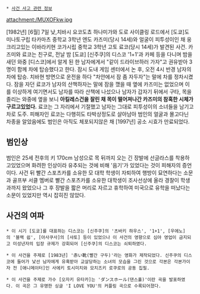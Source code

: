  * [[사건 사고 관련 정보]]


attachment:/MUXOFkw.jpg

[1982년] [6월] 7일 낮,치바시 요코도쵸 하나미가와 도로 사이클링 로드에서 [도쿄]도 미나토구립 타카마츠 중학교 3학년 엔도 카즈미(당시 14세)와 얼굴이 피투성이인 채 웅크리고있는 이바라키현 코가시립 중학교 3학년 고토 료코(당시 14세)가 발견된 사건.
카즈미와 료코는 친구로, 전날 밤 [도쿄] [신주쿠]의 디스코 '1+1'과 카페 등을 다니며 밤을 새던 와중 [디스코]에서 알게 된 한 남자에게서 "같이 드라이브하러 가자"고 권유받아 3명이 함께 차에 탑승했다고 한다.
잠시 도내 게임 센터에서 논 후, 오전 4시 반경 남자의 차에 탑승. 치바현 방면으로 운전을 하다 "차안에서 잠 좀 자두자"는 말에 차를 정차시켰다. 
잠을 자던 료코가 남자의 산책하자는 말에 잠을 깼을 때 옆에 카즈미는 없었으며 이를 이상하게 여기면서도 남자를 따라 산책에 나섰으나 남자가 갑자기 뒤에서 구타, 목을 졸리는 와중에 옆을 보니 '''아킬레스건을 잘린 채 목이 떨어져나간 카즈미의 참혹한 시체가 구르고있었다. '''
료코는 그 자리에서 기절했고 남자는 그대로 피투성이의 소녀들을 남기고 차로 도주. 
피해자인 료코는 다행히도 타박상정도로 살아남아 범인의 얼굴과 몰고다닌 차종을 알았음에도 범인은 아직도 체포되지않은 채 [1997년] 공소 시효가 만료되었다. 


== 범인상 == 
범인은 25세 전후의 키 170cm 남성으로 목 뒤까지 오는 긴 장발에 선글라스를 착용하고있었으며 화려한 인상이라 유추되는 것에 비해 '음기'가 있었다는 것이 피해자의 증언이다. 
사건 뒤 빨간 스포츠카를 소유한 모 대학 학생이 자퇴하여 행방이 묘연하다는 소문과 골프부 서클 멤버로 빨간 스포츠카를 소유한 대학생이 조사선상에 올라 경찰이 학생과까지 왔었으나 그 후 장발을 짧은 머리로 자르고 휴학하여 미국으로 유학을 떠났다는 소문이 있었지만 역시 잡히진 않았다. 

== 사건의 여파 ==
 * 이 시기 [도쿄]를 대표하는 디스코는 [신주쿠]의 '츠바키 하우스', '1+1', [우에노]의 '블랙 쉽', [아사쿠사]의 [샤토] 등이 있었으나 이 사건의 영향으로 심야 영업이 금지되고 미성년자의 입장 규제가 강회되어 [신주쿠]의 디스코는 쇠퇴하였다.

 * 이 사건을 주제로 [1983년] '赤い靴(빨간 구두)'라는 영화가 제작되었다. 신주쿠의 디스코에 들어가 낯선 남자에게 유혹받아 교살당하는 소녀의 모습을 그린 것으로 각본은 각본가이자 전 [애니메이터]인 사에키 토시미치와 모치즈키 로쿠로의 공동 집필.

 * 이 사건을 주제로 가수 [오자키 유타카]는 'ダンスホール(댄스홀)'이란 곡을 발표하였다. 이 곡은 그 유명한 싱글 'I LOVE YOU'의 커플링 곡으로 수록되어졌다.
